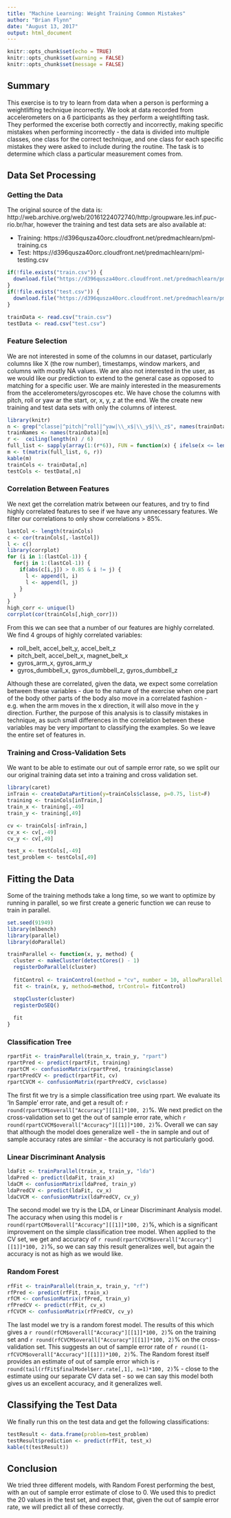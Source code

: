 ```yaml
---
title: "Machine Learning: Weight Training Common Mistakes"
author: "Brian Flynn"
date: "August 13, 2017"
output: html_document
---
```


```r
knitr::opts_chunk$set(echo = TRUE)
knitr::opts_chunk$set(warning = FALSE)
knitr::opts_chunk$set(message = FALSE)
```

## Summary

This exercise is to try to learn from data when a person is performing a weightlifting technique incorrectly. We look at data recorded from accelerometers on a 6 participants as they perform a weightlifting task. They performed the excerise both correctly and incorrectly, making specific mistakes when performing incorrectly -  the data is divided into multiple classes, one class for the correct technique, and one class for each specific mistakes they were asked to include during the routine. The task is to determine which class a particular measurement comes from.

## Data Set Processing

### Getting the Data

The original source of the data is: http://web.archive.org/web/20161224072740/http:/groupware.les.inf.puc-rio.br/har, however the training and test data sets are also available at:

 * Training: https://d396qusza40orc.cloudfront.net/predmachlearn/pml-training.cs
 * Test: https://d396qusza40orc.cloudfront.net/predmachlearn/pml-testing.csv

```r

if(!file.exists("train.csv")) {
  download.file("https://d396qusza40orc.cloudfront.net/predmachlearn/pml-training.csv", "train.csv")
}
if(!file.exists("test.csv")) {
  download.file("https://d396qusza40orc.cloudfront.net/predmachlearn/pml-testing.csv", "test.csv")
}

trainData <- read.csv("train.csv")
testData <- read.csv("test.csv")
```

### Feature Selection

We are not interested in some of the columns in our dataset, particularly columns like X (the row number), timestamps, window markers, and columns with mostly NA values. We are also not interested in the user, as we would like our prediction to extend to the general case as opposed to matching for a specific user. We are mainly interested in the measurements from the accelerometers/gyroscopes etc. We have chose the columns with pitch, roll or yaw ar the start, or, x, y, z at the end. We the create new training and test data sets with only the columns of interest.

```r
library(knitr)
n <- grep("classe|^pitch|^roll|^yaw|\\_x$|\\_y$|\\_z$", names(trainData))
trainNames <- names(trainData)[n]
r <-  ceiling(length(n) / 6)
full_list <- sapply(array(1:(r*6)), FUN = function(x) { ifelse(x <= length(trainNames), trainNames[[x]], "") })
m <- t(matrix(full_list, 6, r))
kable(m)
trainCols <- trainData[,n]
testCols <- testData[,n]
```

### Correlation Between Features

We next get the correlation matrix between our features, and try to find highly correlated features to see if we have any unnecessary features. We filter our correlations to only show correlations > 85%.

```r
lastCol <- length(trainCols)
c <- cor(trainCols[,-lastCol])
l <- c()
library(corrplot)
for (i in 1:(lastCol-1)) {
  for(j in 1:(lastCol-1)) {
    if(abs(c[i,j]) > 0.85 & i != j) {
      l <- append(l, i)
      l <- append(l, j)
    }
  }
}
high_corr <- unique(l)
corrplot(cor(trainCols[,high_corr]))

```

From this we can see that a number of our features are highly correlated. We find 4 groups of highly correlated variables:

* roll_belt, accel_belt_y, accel_belt_z
* pitch_belt, accel_belt_x, magnet_belt_x
* gyros_arm_x, gyros_arm_y
* gyros_dumbbell_x, gyros_dumbbell_z, gyros_dumbbell_z

Although these are correlated, given the data, we expect some correlation between these variables - due to the nature of the exercise when one part of the body other parts of the body also move in a correlated fashion - e.g. when the arm moves in the x direction, it will also move in the y direction. Further, the purpose of this analysis is to classify mistakes in technique, as such small differences in the correlation between these variables may be very important to classifying the examples. So we leave the entire set of features in.

### Training and Cross-Validation Sets

We want to be able to estimate our out of sample error rate, so we split our our original training data set into a training and cross validation set. 

```r
library(caret)
inTrain <- createDataPartition(y=trainCols$classe, p=0.75, list=F)
training <- trainCols[inTrain,]
train_x <- training[,-49]
train_y <- training[,49]

cv <- trainCols[-inTrain,]
cv_x <- cv[,-49]
cv_y <- cv[,49]

test_x <- testCols[,-49]
test_problem <- testCols[,49]
```

## Fitting the Data

Some of the training methods take a long time, so we want to optimize by running in parallel, so we first create a generic function we can reuse to train in parallel.
```r
set.seed(91949)
library(mlbench)
library(parallel)
library(doParallel)

trainParallel <- function(x, y, method) {
  cluster <- makeCluster(detectCores() - 1)
  registerDoParallel(cluster)
  
  fitControl <- trainControl(method = "cv", number = 10, allowParallel = TRUE) 
  fit <- train(x, y, method=method, trControl= fitControl)

  stopCluster(cluster)
  registerDoSEQ()
  
  fit
}
```

### Classification Tree

```r
rpartFit <- trainParallel(train_x, train_y, "rpart")
rpartPred <- predict(rpartFit, training)
rpartCM <- confusionMatrix(rpartPred, training$classe)
rpartPredCV <- predict(rpartFit, cv)
rpartCVCM <- confusionMatrix(rpartPredCV, cv$classe)
```
The first fit we try is a simple classification tree using rpart. We evaluate its 'In Sample' error rate, and get a result of: `r round(rpartCM$overall["Accuracy"][[1]]*100, 2)`%. We next predict on the cross-validation set to get the out of sample error rate, which `r round(rpartCVCM$overall["Accuracy"][[1]]*100, 2)`%. Overall we can say that although the model does generalize well - the in sample and out of sample accuracy rates are similar - the accuracy is not particularly good.

### Linear Discriminant Analysis

```r
ldaFit <- trainParallel(train_x, train_y, "lda")
ldaPred <- predict(ldaFit, train_x)
ldaCM <- confusionMatrix(ldaPred, train_y)
ldaPredCV <- predict(ldaFit, cv_x)
ldaCVCM <- confusionMatrix(ldaPredCV, cv_y)
```
The second model we try is the LDA, or Linear Discriminant Analysis model. The accuracy when using this model is `r round(rpartCM$overall["Accuracy"][[1]]*100, 2)`%, which is a significant improvement on the simple classification tree model. When applied to the CV set, we get and accuracy of `r round(rpartCVCM$overall["Accuracy"][[1]]*100, 2)`%, so we can say this result generalizes well, but again the accuracy is not as high as we would like.


### Random Forest

```r
rfFit <- trainParallel(train_x, train_y, "rf")
rfPred <- predict(rfFit, train_x)
rfCM <- confusionMatrix(rfPred, train_y)
rfPredCV <- predict(rfFit, cv_x)
rfCVCM <- confusionMatrix(rfPredCV, cv_y)
```

The last model we try is a random forest model. The results of this which gives a `r round(rfCM$overall["Accuracy"][[1]]*100, 2)`% on the training set and `r round(rfCVCM$overall["Accuracy"][[1]]*100, 2)`% on the cross-validation set. This suggests an out of sample error rate of `r round((1-rfCVCM$overall["Accuracy"][[1]])*100, 2)`%. The Random forest itself provides an estimate of out of sample error which is `r round(tail(rfFit$finalModel$err.rate[,1], n=1)*100, 2)`% - close to the estimate using our separate CV data set - so we can say this model both gives us an excellent accuracy, and it generalizes well. 

## Classifying the Test Data

We finally run this on the test data and get the following classifications:
```r
testResult <- data.frame(problem=test_problem)
testResult$prediction <- predict(rfFit, test_x)
kable(t(testResult))
```

## Conclusion

We tried three different models, with Random Forest performing the best, with an out of sample error estimate of close to 0. We used this to predict the 20 values in the test set, and expect that, given the out of sample error rate, we will predict all of these correctly.
